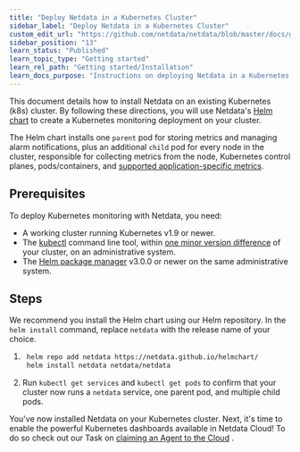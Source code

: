 ```yaml
---
title: "Deploy Netdata in a Kubernetes Cluster"
sidebar_label: "Deploy Netdata in a Kubernetes Cluster"
custom_edit_url: "https://github.com/netdata/netdata/blob/master/docs/getting-started/installation/deploy-netdata-in-a-kubernetes-cluster.md"
sidebar_position: "13"
learn_status: "Published"
learn_topic_type: "Getting started"
learn_rel_path: "Getting started/Installation"
learn_docs_purpose: "Instructions on deploying Netdata in a Kubernetes cluster"
---
```


This document details how to install Netdata on an existing Kubernetes (k8s) cluster. By following these directions, you
will use Netdata's [Helm chart](https://github.com/netdata/helmchart) to create a Kubernetes monitoring deployment on
your cluster.

The Helm chart installs one `parent` pod for storing metrics and managing alarm notifications, plus an additional
`child` pod for every node in the cluster, responsible for collecting metrics from the node, Kubernetes control planes,
pods/containers, and [supported application-specific
metrics](https://github.com/netdata/helmchart#service-discovery-and-supported-services).

## Prerequisites

To deploy Kubernetes monitoring with Netdata, you need:

- A working cluster running Kubernetes v1.9 or newer.
- The [kubectl](https://kubernetes.io/docs/reference/kubectl/overview/) command line tool, within [one minor version
  difference](https://kubernetes.io/docs/tasks/tools/install-kubectl/#before-you-begin) of your cluster, on an
  administrative system.
- The [Helm package manager](https://helm.sh/) v3.0.0 or newer on the same administrative system.

## Steps

We recommend you install the Helm chart using our Helm repository. In the `helm install` command, replace `netdata` with
the release name of your choice.

1. ```bash
    helm repo add netdata https://netdata.github.io/helmchart/
    helm install netdata netdata/netdata
    ```

2. Run `kubectl get services` and `kubectl get pods` to confirm that your cluster now runs a `netdata` service, one
   parent pod, and multiple child pods.

You've now installed Netdata on your Kubernetes cluster. Next, it's time to enable the powerful Kubernetes
dashboards available in Netdata Cloud! To do so check out our Task
on [claiming an Agent to the Cloud](https://github.com/netdata/netdata/blob/master/docs/tasks/general-configuration/claim-an-agent-to-the-hub.md)
.
